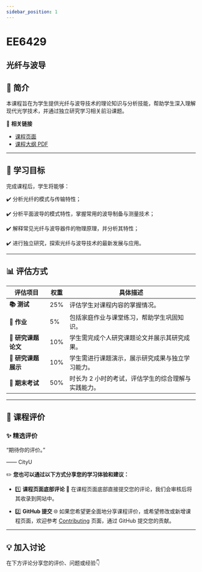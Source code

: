 ```yaml
---
sidebar_position: 1
---
```


# EE6429
## 光纤与波导

## **📘 简介**
本课程旨在为学生提供光纤与波导技术的理论知识与分析技能，帮助学生深入理解现代光学技术，并通过独立研究学习相关前沿课题。

🔗 **相关链接**
- [课程页面](https://www.cityu.edu.hk/catalogue/pg/202526/course/EE6429.htm)
- [课程大纲 PDF](https://www.cityu.edu.hk/catalogue/pg/202526/course/EE6429.pdf)

---

## **🎯 学习目标**

完成课程后，学生将能够：

✔️ 分析光纤的模式与传输特性；

✔️ 分析平面波导的模式特性，掌握常用的波导制备与测量技术；

✔️ 解释常见光纤与波导器件的物理原理，并分析其特性；

✔️ 进行独立研究，探索光纤与波导技术的最新发展与应用。

---

## **📊 评估方式**

| **评估项目**          | **权重** | **具体描述**                                                                                       |
|----------------------|---------|---------------------------------------------------------------------------------------------------|
| **📚 测试**            | 25%     | 评估学生对课程内容的掌握情况。                                                                    |
| **📝 作业**           | 5%      | 包括家庭作业与课堂练习，帮助学生巩固知识。                                                        |
| **📝 研究课题论文**    | 10%     | 学生需完成个人研究课题论文并展示其研究成果。                                                      |
| **📝 研究课题展示**    | 10%     | 学生需进行课题演示，展示研究成果与独立学习能力。                                                  |
| **📖 期末考试**       | 50%     | 时长为 2 小时的考试，评估学生的综合理解与实践能力。                                                |

---

## **💬 课程评价**

### ✨ **精选评价**
<div className={commentStyles.commentBox}>
    <p className={commentStyles.commentText}>
        “期待你的评价。”
    </p>
    <p className={commentStyles.commentAuthor}>—— CityU</p>
</div>

✏️ **您也可以通过以下方式分享您的学习体验和建议：**

- 1️⃣ **课程页面底部评论**
💬 在课程页面底部直接提交您的评论，我们会审核后将其收录到网站中。

- 2️⃣ **GitHub 提交**
🌐 如果您希望更全面地分享课程评价，或希望修改或新增课程页面，欢迎参考 [Contributing](/contributing) 页面，通过 GitHub 提交您的贡献。

---

## **💡 加入讨论**

在下方评论分享您的评价、问题或经验👇
<Utterances />
